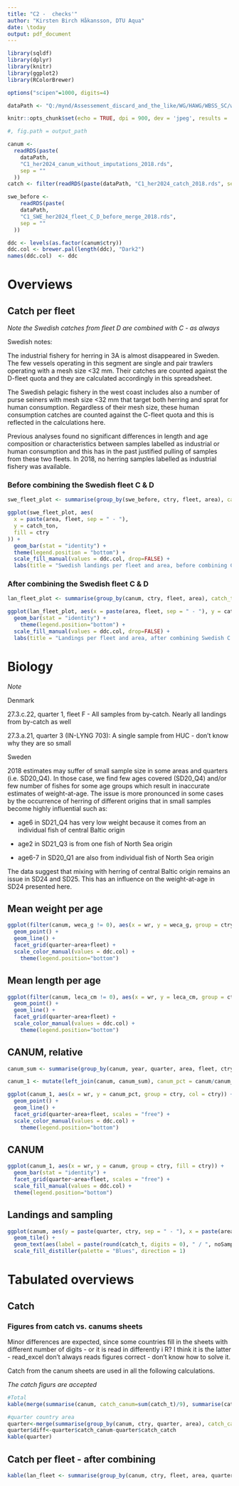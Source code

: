 ```yaml
---
title: "C2 -  checks'"
author: "Kirsten Birch Håkansson, DTU Aqua"
date: \today
output: pdf_document
---
```


```r
library(sqldf)
library(dplyr)
library(knitr)
library(ggplot2)
library(RColorBrewer)

options("scipen"=1000, digits=4)

dataPath <- "Q:/mynd/Assessement_discard_and_the_like/WG/HAWG/WBSS_SC/wg_HAWG/WBSS/compile_input_data/catch/data/2019/results/"

knitr::opts_chunk$set(echo = TRUE, dpi = 900, dev = 'jpeg', results = 'asis', fig.width = 7, fig.height = 7)

#, fig.path = output_path
```

```r
canum <-
  readRDS(paste(
    dataPath,
    "C1_her2024_canum_without_imputations_2018.rds",
    sep = ""
  ))
catch <- filter(readRDS(paste(dataPath, "C1_her2024_catch_2018.rds", sep = "")), area %in% c("27.3.a.20", "27.3.a.21", "27.3.c.22", "27.3.b.23", "27.3.d.24"))

swe_before <- 
    readRDS(paste(
    dataPath,
    "C1_SWE_her2024_fleet_C_D_before_merge_2018.rds",
    sep = ""
  ))
```

```r

ddc <- levels(as.factor(canum$ctry))
ddc.col <- brewer.pal(length(ddc), "Dark2")
names(ddc.col)  <- ddc

```


# Overviews
## Catch per fleet

*Note the Swedish catches from fleet D are combined with C - as always*

Swedish notes:

The industrial fishery for herring in 3A is almost disappeared in Sweden. The few vessels operating in this segment are single and pair trawlers operating with a mesh size <32 mm. Their catches are counted against the D-fleet quota and they are calculated accordingly in this spreadsheet.

The Swedish pelagic fishery in the west coast includes also a number of purse seiners with mesh size <32 mm that target both herring and sprat for human consumption. Regardless of their mesh size, these human consumption catches are counted against the C-fleet quota and this is reflected in the calculations here.

Previous analyses found no significant differences in length and age composition or characteristics between samples labelled as industrial or human consumption and this has in the past justified pulling of samples from these two fleets. In 2018, no herring samples labelled as industrial fishery was available.

### Before combining the Swedish fleet C & D

```r
swe_fleet_plot <- summarise(group_by(swe_before, ctry, fleet, area), catch_ton = sum(catch_t, na.rm = T)/9)

ggplot(swe_fleet_plot, aes(
  x = paste(area, fleet, sep = " - "),
  y = catch_ton,
  fill = ctry
)) +
  geom_bar(stat = "identity") +
  theme(legend.position = "bottom") + 
  scale_fill_manual(values = ddc.col, drop=FALSE) +
  labs(title = "Swedish landings per fleet and area, before combining C & D, 2018")

```


### After combining the Swedish fleet C & D

```r
lan_fleet_plot <- summarise(group_by(canum, ctry, fleet, area), catch_ton = sum(catch_t, na.rm = T)/9)

ggplot(lan_fleet_plot, aes(x = paste(area, fleet, sep = " - "), y = catch_ton, fill = ctry)) +
  geom_bar(stat = "identity") +
    theme(legend.position="bottom") + 
  scale_fill_manual(values = ddc.col, drop=FALSE) +
  labs(title = "Landings per fleet and area, after combining Swedish C & D, 2018")

```

# Biology

*Note*

Denmark

27.3.c.22, quarter 1, fleet F - All samples from by-catch. Nearly all landings from by-catch as well

27.3.a.21, quarter 3 (IN-LYNG 703): A single sample from HUC - don't know why they are so small

Sweden

2018 estimates may suffer of small sample size in some areas and quarters (i.e. SD20_Q4). In those case, we find few ages covered (SD20_Q4) and/or few number of fishes for some age groups which result in inaccurate estimates of weight-at-age. The issue is more pronounced in some cases by the occurrence of herring of different origins that in small samples become highly influential such as:

- age6 in SD21_Q4 has very low weight because it comes from an individual fish of central Baltic origin

- age2 in SD21_Q3 is from one fish of North Sea origin

- age6-7 in SD20_Q1 are also from individual fish of North Sea origin

The data suggest that mixing with herring of central Baltic origin remains an issue in SD24 and SD25. This has an influence on the weight-at-age in SD24 presented here.


## Mean weight per age

```r

ggplot(filter(canum, weca_g != 0), aes(x = wr, y = weca_g, group = ctry, col = ctry)) +
  geom_point() +
  geom_line() +
  facet_grid(quarter~area+fleet) + 
  scale_color_manual(values = ddc.col) +
    theme(legend.position="bottom")

```

## Mean length per age

```r

ggplot(filter(canum, leca_cm != 0), aes(x = wr, y = leca_cm, group = ctry, col = ctry)) +
  geom_point() +
  geom_line() +
  facet_grid(quarter~area+fleet) + 
  scale_color_manual(values = ddc.col) +
    theme(legend.position="bottom")

```

## CANUM, relative

```r

canum_sum <- summarise(group_by(canum, year, quarter, area, fleet, ctry), canum_total = sum(canum))

canum_1 <- mutate(left_join(canum, canum_sum), canum_pct = canum/canum_total)

ggplot(canum_1, aes(x = wr, y = canum_pct, group = ctry, col = ctry)) +
  geom_point() +
  geom_line() +
  facet_grid(quarter~area+fleet, scales = "free") + 
  scale_color_manual(values = ddc.col) +
    theme(legend.position="bottom")
```

## CANUM

```r

ggplot(canum_1, aes(x = wr, y = canum, group = ctry, fill = ctry)) +
  geom_bar(stat = "identity") +
  facet_grid(quarter~area+fleet, scales = "free") + 
  scale_fill_manual(values = ddc.col) +
  theme(legend.position="bottom")

```

## Landings and sampling

```r

ggplot(canum, aes(y = paste(quarter, ctry, sep = " - "), x = paste(area, fleet, sep = " - "), fill = catch_t)) +
  geom_tile() +
  geom_text(aes(label = paste(round(catch_t, digits = 0), " / ", noSample, sep = ""))) + 
  scale_fill_distiller(palette = "Blues", direction = 1)

```



# Tabulated overviews
## Catch
### Figures from catch vs. canums sheets

Minor differences are expected, since some countries fill in the sheets with different number of digits - or it is read in differently i R? I think it is the latter - read_excel don't always reads figures correct - don't know how to solve it.

Catch from the canum sheets are used in all the following calculations.

*The catch figurs are accepted*

```r
#Total
kable(merge(summarise(canum, catch_canum=sum(catch_t)/9), summarise(catch, catch_catch=sum(catch))))

#quarter country area
quarter<-merge(summarise(group_by(canum, ctry, quarter, area), catch_canum=sum(catch_t)/9), summarise(group_by(catch, ctry, quarter, area), catch_catch=sum(catch)))
quarter$diff<-quarter$catch_canum-quarter$catch_catch
kable(quarter)
```

## Catch per fleet - after combining

```r
kable(lan_fleet <- summarise(group_by(canum, ctry, fleet, area, quarter), catch_canum = sum(catch_t)/9))

```

